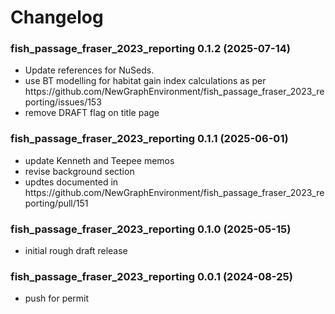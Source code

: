 # Changelog {-}

### fish_passage_fraser_2023_reporting 0.1.2 (2025-07-14) {-}
- Update references for NuSeds.
- use BT modelling for habitat gain index calculations as per https://github.com/NewGraphEnvironment/fish_passage_fraser_2023_reporting/issues/153
- remove DRAFT flag on title page

### fish_passage_fraser_2023_reporting 0.1.1 (2025-06-01) {-}
- update Kenneth and Teepee memos
- revise background section
- updtes documented in https://github.com/NewGraphEnvironment/fish_passage_fraser_2023_reporting/pull/151


### fish_passage_fraser_2023_reporting 0.1.0 (2025-05-15) {-}
- initial rough draft release

### fish_passage_fraser_2023_reporting 0.0.1 (2024-08-25) {-}
- push for permit
